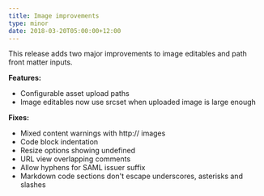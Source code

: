 ```yaml
---
title: Image improvements
type: minor
date: 2018-03-20T05:00:00+12:00
---
```


This release adds two major improvements to image editables and path front matter inputs.

**Features:**

* Configurable asset upload paths
* Image editables now use srcset when uploaded image is large enough

**Fixes:**

* Mixed content warnings with http:// images
* Code block indentation
* Resize options showing undefined
* URL view overlapping comments
* Allow hyphens for SAML issuer suffix
* Markdown code sections don't escape underscores, asterisks and slashes